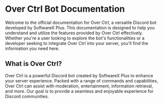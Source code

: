 # Over Ctrl Bot Documentation

Welcome to the official documentation for Over Ctrl, a versatile Discord bot developed by SoftwareX Plus. This documentation is designed to help you understand and utilize the features provided by Over Ctrl effectively. Whether you're a user looking to explore the bot's functionalities or a developer seeking to integrate Over Ctrl into your server, you'll find the information you need here.

## What is Over Ctrl?

Over Ctrl is a powerful Discord bot created by SoftwareX Plus to enhance your server experience. Packed with a range of commands and capabilities, Over Ctrl can assist with moderation, entertainment, information retrieval, and more. Our goal is to provide a seamless and enjoyable experience for Discord communities.
